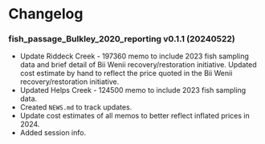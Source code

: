 # Changelog {-}

### fish_passage_Bulkley_2020_reporting v0.1.1 (20240522) {-}

- Update Riddeck Creek - 197360 memo to include 2023 fish sampling data and brief detail of Bii Wenii recovery/restoration initiative. Updated cost estimate by hand to reflect the price quoted in the Bii Wenii recovery/restoration initiative. 
- Updated Helps Creek - 124500 memo to include 2023 fish sampling data. 
- Created `NEWS.md` to track updates.
- Update cost estimates of all memos to better reflect inflated prices in 2024.
- Added session info. 
